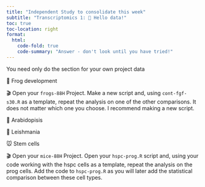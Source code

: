 ```yaml
---
title: "Independent Study to consolidate this week"
subtitle: "Transcriptomics 1: 👋 Hello data!"
toc: true
toc-location: right
format:
  html:
    code-fold: true
    code-summary: "Answer - don't look until you have tried!"
---
```



You need only do the section for your own project data

🐸 Frog development

🎬 Open your `frogs-88H` Project. Make a new script and, using 
`cont-fgf-s30.R` as a template, repeat the analysis on one of 
the other comparisons. It does not matter which one you choose. I recommend
making a new script.

🎄 Arabidopisis


💉 Leishmania


🐭 Stem cells

🎬 Open your `mice-88H` Project. Open your `hspc-prog.R` script and, 
using your code working with the hspc cells as a template, repeat 
the analysis on the prog cells. Add the code to `hspc-prog.R` as you will
later add the statistical comparison between these cell types.







